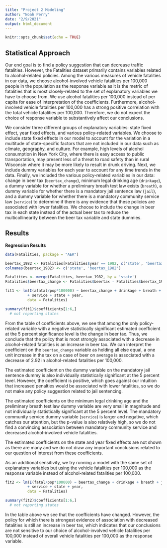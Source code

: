 ---
title: "Project 2 Modeling"
author: "Noah Perry"
date: "2/9/2021"
output: html_document
---

```{r setup, include=FALSE}
knitr::opts_chunk$set(echo = TRUE)
```

## Statistical Approach

Our end goal is to find a policy suggestion that can decrease traffic fatalities. However, the Fatalities dataset primarily contains variables related to alcohol-related policies. Among the various measures of vehicle fatalities in our data, we choose alcohol-involved vehicle fatalities per 100,000 people in the population as the response variable as it is the metric of fatalities that is most closely-related to the set of explanatory variables we have to choose from. We use alcohol fatalities per 100,000 instead of per capita for ease of interpretation of the coefficients. Furthermore, alcohol-involved vehicle fatalities per 100,000 has a strong positive correlation with the total vehicle fatalities per 100,000. Therefore, we do not expect the choice of response variable to substantively affect our conclusions.

We consider three different groups of explanatory variables: state fixed effect, year fixed effects, and various policy-related variables. We choose to include state fixed effects in our model to account for the variation in a multitude of state-specific factors that are not included in our data such as climate, geography, and culture. For example, high levels of alcohol consumption in New York City, where there is easy access to public transportation, may present less of a threat to road safety than in rural Wisconsin where it may be more likely to result in drunk driving. Next, we include dummy variables for each year to account for any time trends in the data. Finally, we included the various policy-related variables in our data: change in beer tax (`beertax_change`), minimum legal drinking age (`drinkage`), a dummy variable for whether a preliminary breath test law exists (`breath`), a dummy variable for whether there is a mandatory jail sentence law (`jail`), and a dummy variable for whether there is a mandatory community service law (`service`) to determine if there is any evidence that these policies are associated with lower fatalities. We choose to include the change in beer tax in each state instead of the actual beer tax to reduce the multicollinearity between the beer tax variable and state dummies.


## Results

**Regression Results**
```{r, echo = FALSE}
data(Fatalities, package = "AER")

beertax_1982 <- Fatalities[Fatalities$year == 1982, c('state', 'beertax')]
colnames(beertax_1982) <- c('state', 'beertax_1982')

Fatalities <- merge(Fatalities, beertax_1982, by = 'state')
Fatalities$beertax_change <- Fatalities$beertax - Fatalities$beertax_1982

fit1 <- lm(I(afatal/pop*100000) ~ beertax_change + drinkage + breath + jail 
          + service + state + year, 
          data = Fatalities)

summary(fit1)$coefficients[1:6,]
  # not reporting states
```

From the table of coefficients above, we see that among the only policy-related variable with a negative statistically significant estimated coefficient at the 5 percent significance level is the change in beer tax. Thus, we conclude that the policy that is most strongly associated with a decrease in alcohol-related fatalities is an increase in beer tax. We can interpret the coefficient on the `beertax_change` variable as holding all else equal, a one unit increase in the tax on a case of beer on average is associated with a decrease of 2.92 in alcohol-related fatalities per 100,000. 

The estimated coefficient on the dummy variable on the mandatory jail sentence dummy is also individually statistically significant at the 5 percent level. However, the coefficient is positive, which goes against our intuition that increased penalties would be associated with lower fatalities, so we do not make any policy suggestion related to jail sentencing. 

The estimated coefficients on the minimum legal drinking age and the preliminary breath test law dummy variable are very small in magnitude and not individually statistically significant at the 5 percent level. The mandatory community service dummy variable (`service`) is larger and negative, which catches our attention, but the p-value is also relatively high, so we do not find a convincing association between mandatory community service and decreased alcohol-involved vehicle fatalities.

The estimated coefficients on the state and year fixed effects are not shown as there are many and we do not draw any important conclusions related to our question of interest from these coefficients.

As an additional sensitivity, we try running a model with the same set of explanatory variables but using the vehicle fatalities per 100,000 as the response variable instead of alcohol-related fatalities per 100,000.

```{r, echo = FALSE}
fit2 <- lm(I(fatal/pop*100000) ~ beertax_change + drinkage + breath + jail 
          + service + state + year, 
          data = Fatalities)

summary(fit2)$coefficients[1:6,]
  # not reporting states
```

In the table above we see that the coefficients have changed. However, the policy for which there is strongest evidence of association with decreased fatalities is still an increase in beer tax, which indicates that our conclusions are not sensitive to our choice of alcohol-involved vehicle fatalities per 100,000 instead of overall vehicle fatalities per 100,000 as the response variable.


